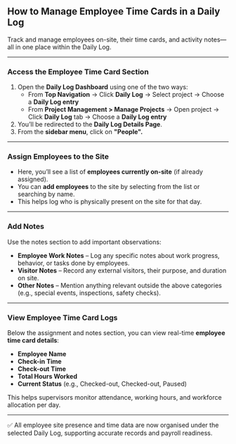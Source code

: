 ## **How to Manage Employee Time Cards in a Daily Log**

Track and manage employees on-site, their time cards, and activity notes—all in one place within the Daily Log.

---

### **Access the Employee Time Card Section**

1. Open the **Daily Log Dashboard** using one of the two ways:
    - From **Top Navigation** → Click **Daily Log** → Select project → Choose a **Daily Log entry**
    - From **Project Management > Manage Projects** → Open project → Click **Daily Log** tab → Choose a **Daily Log entry**
2. You’ll be redirected to the **Daily Log Details Page**.
3. From the **sidebar menu**, click on **"People".**

---

### **Assign Employees to the Site**

- Here, you’ll see a list of **employees currently on-site** (if already assigned).
- You can **add employees** to the site by selecting from the list or searching by name.
- This helps log who is physically present on the site for that day.

---

### **Add Notes**

Use the notes section to add important observations:

- **Employee Work Notes** – Log any specific notes about work progress, behavior, or tasks done by employees.
- **Visitor Notes** – Record any external visitors, their purpose, and duration on site.
- **Other Notes** – Mention anything relevant outside the above categories (e.g., special events, inspections, safety checks).

---

### **View Employee Time Card Logs**

Below the assignment and notes section, you can view real-time **employee time card details**:

- **Employee Name**
- **Check-in Time**
- **Check-out Time**
- **Total Hours Worked**
- **Current Status** (e.g., Checked-out, Checked-out, Paused)

This helps supervisors monitor attendance, working hours, and workforce allocation per day.

---

✅ All employee site presence and time data are now organised under the selected Daily Log, supporting accurate records and payroll readiness.
